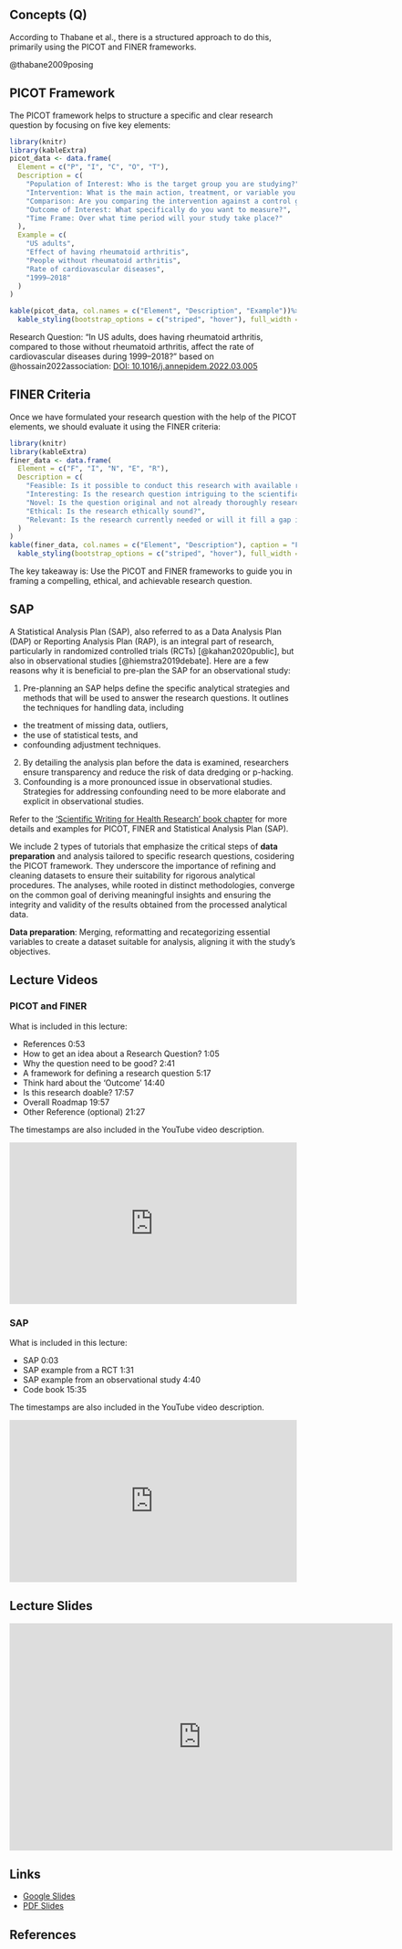 ## Concepts (Q) {.unnumbered}

According to Thabane et al., there is a structured approach to do this, primarily using the PICOT and FINER frameworks.

::: column-margin
@thabane2009posing
:::

## PICOT Framework

The PICOT framework helps to structure a specific and clear research question by focusing on five key elements:

```r
library(knitr)
library(kableExtra)
picot_data <- data.frame(
  Element = c("P", "I", "C", "O", "T"),
  Description = c(
    "Population of Interest: Who is the target group you are studying?",
    "Intervention: What is the main action, treatment, or variable you're looking at?",
    "Comparison: Are you comparing the intervention against a control group or usual care?",
    "Outcome of Interest: What specifically do you want to measure?",
    "Time Frame: Over what time period will your study take place?"
  ),
  Example = c(
    "US adults",
    "Effect of having rheumatoid arthritis",
    "People without rheumatoid arthritis",
    "Rate of cardiovascular diseases",
    "1999–2018"
  )
)

kable(picot_data, col.names = c("Element", "Description", "Example"))%>%
  kable_styling(bootstrap_options = c("striped", "hover"), full_width = F)
```

::: column-margin
Research Question: "In US adults, does having rheumatoid arthritis, compared to those without rheumatoid arthritis, affect the rate of cardiovascular diseases during 1999--2018?" based on @hossain2022association: [DOI: 10.1016/j.annepidem.2022.03.005](https://doi.org/10.1016/j.annepidem.2022.03.005)
:::

## FINER Criteria

Once we have formulated your research question with the help of the PICOT elements, we should evaluate it using the FINER criteria:

```r
library(knitr)
library(kableExtra)
finer_data <- data.frame(
  Element = c("F", "I", "N", "E", "R"),
  Description = c(
    "Feasible: Is it possible to conduct this research with available resources?",
    "Interesting: Is the research question intriguing to the scientific community?",
    "Novel: Is the question original and not already thoroughly researched?",
    "Ethical: Is the research ethically sound?",
    "Relevant: Is the research currently needed or will it fill a gap in existing knowledge?"
  )
)
kable(finer_data, col.names = c("Element", "Description"), caption = "FINER Criteria")%>%
  kable_styling(bootstrap_options = c("striped", "hover"), full_width = F)
```

The key takeaway is: Use the PICOT and FINER frameworks to guide you in framing a compelling, ethical, and achievable research question.

## SAP

A Statistical Analysis Plan (SAP), also referred to as a Data Analysis Plan (DAP) or Reporting Analysis Plan (RAP), is an integral part of research, particularly in randomized controlled trials (RCTs) [@kahan2020public], but also in observational studies [@hiemstra2019debate]. Here are a few reasons why it is beneficial to pre-plan the SAP for an observational study:

1.  Pre-planning an SAP helps define the specific analytical strategies and methods that will be used to answer the research questions. It outlines the techniques for handling data, including

-   the treatment of missing data, outliers,
-   the use of statistical tests, and
-   confounding adjustment techniques.

2.  By detailing the analysis plan before the data is examined, researchers ensure transparency and reduce the risk of data dredging or p-hacking.
3.  Confounding is a more pronounced issue in observational studies. Strategies for addressing confounding need to be more elaborate and explicit in observational studies.

::: column-margin
Refer to the ['Scientific Writing for Health Research' book chapter](https://ehsanx.github.io/Scientific-Writing-for-Health-Research/research-question.html) for more details and examples for PICOT, FINER and Statistical Analysis Plan (SAP).
:::

::: callout-note
We include 2 types of tutorials that emphasize the critical steps of **data preparation** and analysis tailored to specific research questions, cosidering the PICOT framework. They underscore the importance of refining and cleaning datasets to ensure their suitability for rigorous analytical procedures. The analyses, while rooted in distinct methodologies, converge on the common goal of deriving meaningful insights and ensuring the integrity and validity of the results obtained from the processed analytical data.
:::

::: column-margin
**Data preparation**: Merging, reformatting and recategorizing essential variables to create a dataset suitable for analysis, aligning it with the study's objectives.
:::

## Lecture Videos

::: callout-tip
### PICOT and FINER

What is included in this lecture:

-   References 0:53
-   How to get an idea about a Research Question? 1:05
-   Why the question need to be good? 2:41
-   A framework for defining a research question 5:17
-   Think hard about the ‘Outcome’ 14:40
-   Is this research doable? 17:57
-   Overall Roadmap 19:57
-   Other Reference (optional) 21:27

The timestamps are also included in the YouTube video description.
:::

::: {style="position: relative; padding-bottom: 56.25%; height: 0; overflow: hidden;"}
<iframe src="https://www.youtube.com/embed/eU6IyhwTVbk" style="position: absolute; top: 0; left: 0; width: 100%; height: 100%; border:0;" allowfullscreen>

</iframe>
:::

::: callout-tip
### SAP

What is included in this lecture:

-   SAP 0:03
-   SAP example from a RCT 1:31
-   SAP example from an observational study 4:40
-   Code book 15:35

The timestamps are also included in the YouTube video description.
:::

::: {style="position: relative; padding-bottom: 56.25%; height: 0; overflow: hidden;"}
<iframe src="https://www.youtube.com/embed/F7DARSfZpgA" style="position: absolute; top: 0; left: 0; width: 100%; height: 100%; border:0;" allowfullscreen>

</iframe>
:::

## Lecture Slides

<iframe src="https://docs.google.com/presentation/d/e/2PACX-1vQ92qqeu7IC_EqN9Ma_crf8rtH0N97HOvTU66uIwP_TM8h5HJX3wTdQ07qK58281j225VNKbdcV6Oqf/embed?start=false&amp;loop=false&amp;delayms=3000" frameborder="0" width="672" height="398" allowfullscreen="true" mozallowfullscreen="true" webkitallowfullscreen="true"></iframe>

## Links

-   [Google Slides](https://docs.google.com/presentation/d/1rZj_o6lBBqwlt4q26tNNXHSqyJMH7sdsHPkhFUG7tbo/edit?usp=sharing)
-   [PDF Slides](slides/researchQ.pdf)

## References
